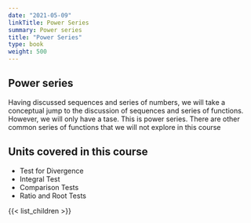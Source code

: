 ```yaml
---
date: "2021-05-09"
linkTitle: Power Series
summary: Power series
title: "Power Series"
type: book
weight: 500
---
```


## Power series

Having discussed sequences and series of numbers, we will take a conceptual jump to the discussion of sequences and series of functions. However, we will only have a tase. This is power series. There are other common series of functions that we will not explore in this course

## Units covered in this course

* Test for Divergence
* Integral Test
* Comparison Tests
* Ratio and Root Tests

{{< list_children >}}